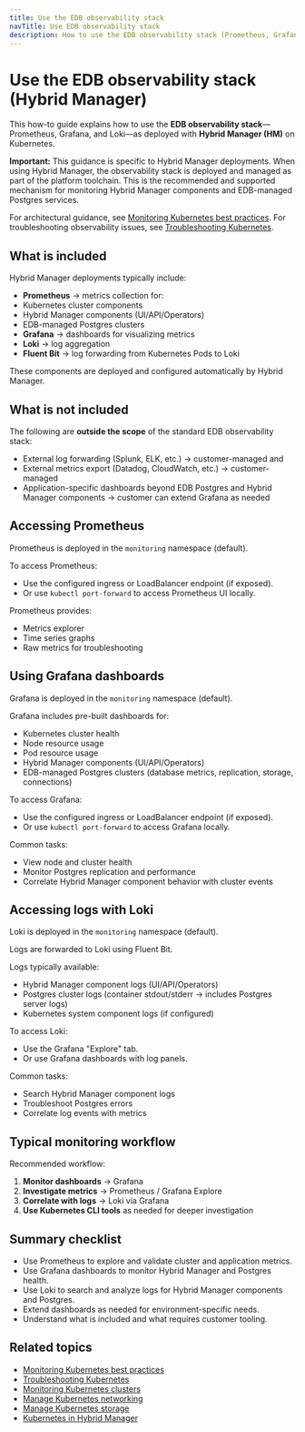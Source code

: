 ```yaml
---
title: Use the EDB observability stack
navTitle: Use EDB observability stack
description: How to use the EDB observability stack (Prometheus, Grafana, Loki) provided with Hybrid Manager on Kubernetes.
---
```


# Use the EDB observability stack (Hybrid Manager)

This how-to guide explains how to use the **EDB observability stack**—Prometheus, Grafana, and Loki—as deployed with **Hybrid Manager (HM)** on Kubernetes.

**Important:** This guidance is specific to Hybrid Manager deployments.
When using Hybrid Manager, the observability stack is deployed and managed as part of the platform toolchain.
This is the recommended and supported mechanism for monitoring Hybrid Manager components and EDB-managed Postgres services.

For architectural guidance, see [Monitoring Kubernetes best practices](../explained/hybrid-manager/monitoring-kubernetes-best-practices).
For troubleshooting observability issues, see [Troubleshooting Kubernetes](./troubleshooting-on-kubernetes).

## What is included

Hybrid Manager deployments typically include:

- **Prometheus** → metrics collection for:
- Kubernetes cluster components
- Hybrid Manager components (UI/API/Operators)
- EDB-managed Postgres clusters
- **Grafana** → dashboards for visualizing metrics
- **Loki** → log aggregation
- **Fluent Bit** → log forwarding from Kubernetes Pods to Loki

These components are deployed and configured automatically by Hybrid Manager.

## What is not included

The following are **outside the scope** of the standard EDB observability stack:

- External log forwarding (Splunk, ELK, etc.) → customer-managed and
- External metrics export (Datadog, CloudWatch, etc.) → customer-managed
- Application-specific dashboards beyond EDB Postgres and Hybrid Manager components → customer can extend Grafana as needed

## Accessing Prometheus

Prometheus is deployed in the `monitoring` namespace (default).

To access Prometheus:

- Use the configured ingress or LoadBalancer endpoint (if exposed).
- Or use `kubectl port-forward` to access Prometheus UI locally.

Prometheus provides:

- Metrics explorer
- Time series graphs
- Raw metrics for troubleshooting

## Using Grafana dashboards

Grafana is deployed in the `monitoring` namespace (default).

Grafana includes pre-built dashboards for:

- Kubernetes cluster health
- Node resource usage
- Pod resource usage
- Hybrid Manager components (UI/API/Operators)
- EDB-managed Postgres clusters (database metrics, replication, storage, connections)

To access Grafana:

- Use the configured ingress or LoadBalancer endpoint (if exposed).
- Or use `kubectl port-forward` to access Grafana locally.

Common tasks:

- View node and cluster health
- Monitor Postgres replication and performance
- Correlate Hybrid Manager component behavior with cluster events

## Accessing logs with Loki

Loki is deployed in the `monitoring` namespace (default).

Logs are forwarded to Loki using Fluent Bit.

Logs typically available:

- Hybrid Manager component logs (UI/API/Operators)
- Postgres cluster logs (container stdout/stderr → includes Postgres server logs)
- Kubernetes system component logs (if configured)

To access Loki:

- Use the Grafana "Explore" tab.
- Or use Grafana dashboards with log panels.

Common tasks:

- Search Hybrid Manager component logs
- Troubleshoot Postgres errors
- Correlate log events with metrics

## Typical monitoring workflow

Recommended workflow:

1. **Monitor dashboards** → Grafana
2. **Investigate metrics** → Prometheus / Grafana Explore
3. **Correlate with logs** → Loki via Grafana
4. **Use Kubernetes CLI tools** as needed for deeper investigation

## Summary checklist

- Use Prometheus to explore and validate cluster and application metrics.
- Use Grafana dashboards to monitor Hybrid Manager and Postgres health.
- Use Loki to search and analyze logs for Hybrid Manager components and Postgres.
- Extend dashboards as needed for environment-specific needs.
- Understand what is included and what requires customer tooling.

## Related topics

- [Monitoring Kubernetes best practices](../explained/hybrid-manager/monitoring-kubernetes-best-practices)
- [Troubleshooting Kubernetes](./troubleshooting-on-kubernetes)
- [Monitoring Kubernetes clusters](./monitor-kubernetes-cluster)
- [Manage Kubernetes networking](./manage-kubernetes-networking)
- [Manage Kubernetes storage](./manage-kubernetes-storage)
- [Kubernetes in Hybrid Manager](../explained/hybrid-manager/k8-in-hybrid-manager)
